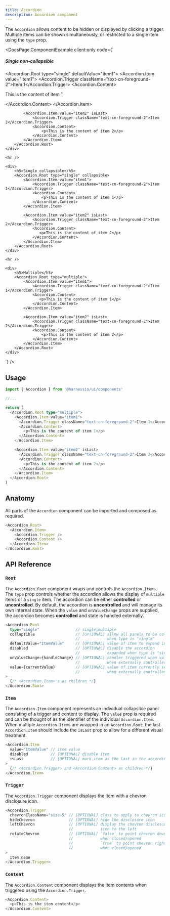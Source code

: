 ```yaml
---
title: Accordion
description: Accordion component
---
```


The `Accordion` allows content to be hidden or displayed by clicking a trigger. Multiple items can be shown simultaneously, or restricted to a single item using the `type` prop.


<DocsPage.ComponentExample
  client:only
  code={`<div className="min-w-[400px] flex flex-col gap-8">
    <div>
        <h5>Single non-collapsible</h5>
        <Accordion.Root type="single" defaultValue="item1">
            <Accordion.Item value="item1">
                <Accordion.Trigger className="text-cn-foreground-2">Item 1</Accordion.Trigger>
                <Accordion.Content>
                    <p>This is the content of item 1</p>
                </Accordion.Content>
            </Accordion.Item>

            <Accordion.Item value="item2" isLast>
                <Accordion.Trigger className="text-cn-foreground-2">Item 2</Accordion.Trigger>
                <Accordion.Content>
                    <p>This is the content of item 2</p>
                </Accordion.Content>
            </Accordion.Item>
        </Accordion.Root>
    </div>

    <hr />

    <div>
        <h5>Single collapsible</h5>
        <Accordion.Root type="single" collapsible>
            <Accordion.Item value="item1">
                <Accordion.Trigger className="text-cn-foreground-2">Item 1</Accordion.Trigger>
                <Accordion.Content>
                    <p>This is the content of item 1</p>
                </Accordion.Content>
            </Accordion.Item>

            <Accordion.Item value="item2" isLast>
                <Accordion.Trigger className="text-cn-foreground-2">Item 2</Accordion.Trigger>
                <Accordion.Content>
                   <p>This is the content of item 2</p>
                </Accordion.Content>
            </Accordion.Item>
        </Accordion.Root>
    </div>

    <hr />

    <div>
        <h5>Multiple</h5>
        <Accordion.Root type="multiple">
            <Accordion.Item value="item1">
                <Accordion.Trigger className="text-cn-foreground-2">Item 1</Accordion.Trigger>
                <Accordion.Content>
                   <p>This is the content of item 1</p>
                </Accordion.Content>
            </Accordion.Item>

            <Accordion.Item value="item2" isLast>
                <Accordion.Trigger className="text-cn-foreground-2">Item 2</Accordion.Trigger>
                <Accordion.Content>
                    <p>This is the content of item 2</p>
                </Accordion.Content>
            </Accordion.Item>
        </Accordion.Root>
    </div>

</div>`}
/>

## Usage

```typescript jsx
import { Accordion } from '@harnessio/ui/components'

//...

return (
  <Accordion.Root type="multiple">
    <Accordion.Item value="item1">
      <Accordion.Trigger className="text-cn-foreground-2">Item 1</Accordion.Trigger>
      <Accordion.Content>
        <p>This is the content of item 1</p>
      </Accordion.Content>
    </Accordion.Item>

    <Accordion.Item value="item2" isLast>
      <Accordion.Trigger className="text-cn-foreground-2">Item 2</Accordion.Trigger>
      <Accordion.Content>
        <p>This is the content of item 2</p>
      </Accordion.Content>
    </Accordion.Item>
  </Accordion.Root>
)
```

## Anatomy

All parts of the `Accordion` component can be imported and composed as required.

```typescript jsx
<Accordion.Root>
  <Accordion.Item>
    <Accordion.Trigger />
    <Accordion.Content />
  </Accordion.Item>
</Accordion.Root>
```

## API Reference

### `Root`

The `Accordion.Root` component wraps and controls the `Accordion.Item`s. The `type` prop controls whether the accordion
allows the display of `multiple` items or a `single` item. The accordion can be either **controlled** or **uncontrolled**.
By default, the accordion is **uncontrolled** and will manage its own internal state. When the `value` and `onValueChange`
props are supplied, the accordion becomes **controlled** and state is handled externally.

```typescript jsx
<Accordion.Root
  type="single"                // single|multiple
  collapsible                  // [OPTIONAL] allow all panels to be collapsed
                               //            when type is "single"
  defaultValue="ItemValue"     // [OPTIONAL] value of item to expand initially
  disabled                     // [OPTIONAL] disable the accordion
                               //            expanded when type is "single"
  onValueChange={handleChange} // [OPTIONAL] handler triggered when value changes
                               //            when externally controlled
  value={currentValue}         // [OPTIONAL] value of item currently selected
                               //            when externally controlled
>
  {/* <Accordion.Item>'s as children */}
</Accordion.Root>
```

### `Item`

The `Accordion.Item` component represents an individual collapsible panel consisting of a trigger and content to display.
The `value` prop is required and can be thought of as the identifier of the individual `Accordion.Item`. When multiple
`Accordion.Item`s are wrapped in an `Accordion.Root`, the last `Accordion.Item` should include the `isLast` prop to allow
for a different visual treatment.

```typescript jsx
<Accordion.Item
  value="ItemValue" // item value
  disabled          // [OPTIONAL] disable item
  isLast            // [OPTIONAL] mark item as the last in the accordion
>
  {/* <Accordion.Trigger> and <Accordion.Content> as children */}
</Accordion.Item>
```

### `Trigger`

The `Accordion.Trigger` component displays the item with a chevron disclosure icon.

```typescript jsx
<Accordion.Trigger
  chevronClassName="size-5" // [OPTIONAL] class to apply to chevron icon
  hideChevron               // [OPTIONAL] hide the disclosure icon
  leftChevron               // [OPTIONAL] display the chevron disclosure
                            //            icon to the left
  rotateChevron             // [OPTIONAL] `false` to point chevron down/up
                            //            when closed/opened
                            //            `true` to point chevron right/down
                            //            when closed/opened
>
  Item name
</Accordion.Trigger>
```

### `Content`

The `Accordion.Content` component displays the item contents when triggered using the `Accordion.Trigger`.

```typescript jsx
<Accordion.Content>
  <p>This is the item content</p>
</Accordion.Content>
```
